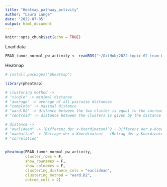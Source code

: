 ```yaml
---
title: "Heatmap_pathway_activity"
author: "Laura Lange"
date: '2022-07-05'
output: html_document
---
```


```r
knitr::opts_chunk$set(echo = TRUE)
```

Load data 

```r
PRAD_tumor_normal_pw_activity <- readRDS("~/GitHub/2022-topic-02-team-04/data/PRAD_tumor_normal_pw_activity.rds")
```

Heatmap

```r
# install.packages("pheatmap")

library(pheatmap)

# clustering method -> 
# "single" -> minimal distance 
# "average" -> average of all pairwise distances 
# "complete" -> maximal distance
# "ward.D2" -> distance between the two cluster is equal to the increase of the variance of the combined cluster compared to individual clusters 
# "centroid" -> distance between the clusters is given by the distance to the centers of the clusters

# distance ->
# "euclidean" -> (Differenz der x-Koordinaten)^2 - Differenz der y-Koordinaten)^2
# "manhattan" -> (Betrage der x-Koordinaten) - (Betrag der y-Koordinaten)
# "correlation"
                      

pheatmap(PRAD_tumor_normal_pw_activity,
         cluster_rows = F,
         show_rownames = F,
         show_colnames = F,
         clustering_distance_cols = "euclidean",
         clustering_method = "ward.D2",
         cutree_cols = 2)
```



